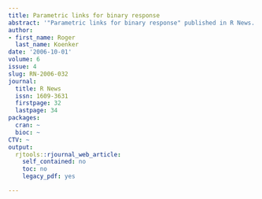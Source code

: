 ```yaml
---
title: Parametric links for binary response
abstract: '"Parametric links for binary response" published in R News.'
author:
- first_name: Roger
  last_name: Koenker
date: '2006-10-01'
volume: 6
issue: 4
slug: RN-2006-032
journal:
  title: R News
  issn: 1609-3631
  firstpage: 32
  lastpage: 34
packages:
  cran: ~
  bioc: ~
CTV: ~
output:
  rjtools::rjournal_web_article:
    self_contained: no
    toc: no
    legacy_pdf: yes

---
```

